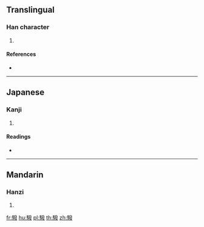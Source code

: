 {{character info/new}}
==Translingual==

===Han character===
{{Han char|rn=187|rad=馬|as=12|sn=22|four=|canj=SFNOE}}

# {{defn|Han|sort=馬12}}

====References====
* {{Han ref|kx=1445.010|dkj=44983|dj=1969.060|hdz=74579.040|uh=9A4B|ud=39499}}

----

==Japanese==

===Kanji===
{{ja-kanji|grade=|rs=馬12}}

# {{defn|lang=ja|sort=馬12}}

====Readings====
* {{ja-readings|on=[[はつ]] (hatsu), [[はち]] (hachi)|kun=[[はしる]] (hashiru)}}

----

==Mandarin==

===Hanzi===
{{cmn-hanzi|pin=[[bō]] ([[bo1]])|wg=po<sup>1</sup>}}

# {{defn|lang=cmn|sort=馬12}}

[[fr:驋]]
[[hu:驋]]
[[pl:驋]]
[[th:驋]]
[[zh:驋]]